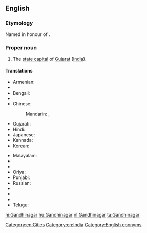 ==English==
{{wikipedia}}
===Etymology===
Named in honour of {{w|Mohandas Karamchand Gandhi}}.

===Proper noun===
{{en-proper noun}}

# The [[state capital]] of [[Gujarat]] ([[India]]).

====Translations====
{{trans-top|Gandhinagar}}
* Armenian: {{t-|hy|Գանդինագար|tr=Gandinagar}}
* {{trreq|as}}
* Bengali: {{t-|bn|গান্ধীনগর|sc=Beng|tr=gāndhīnagar}}
* {{trreq|hne}}
* Chinese:
*: Mandarin: {{t|cmn|甘地訥格爾|sc=Hani}}, {{t|cmn|甘地讷格尔|tr=Gāndìnègé'ěr|sc=Hani}}
* Gujarati: {{t-|gu|ગાંધીનગર|tr=gā̃dhīnagar|sc=Gujr}}
* Hindi: {{t+|hi|गाँधीनगर|tr=gā̃ndhīnagar}}
* Japanese: {{t-|ja|ガンディーナガル|tr=Gandīnagaru}}
* Kannada: {{t-|kn|ಗಾಂಧಿನಗರ|sc=Knda|tr=gāndhinagara}}
* Korean: {{t-|ko|간디나가르|sc=Kore|tr=gandinagareu}}
{{trans-mid}}
* Malayalam: {{t-|ml|ഗാന്ധിനഗർ|sc=Mlym|tr=gāndhinagaṁ}}
* {{trreq|mr}}
* {{trreq|lus}}
* Oriya: {{t-|or|ଗାନ୍ଧୀନଗର|sc=Orya|tr=gāndhīnagar}}
* Punjabi: {{t|pa|ਗਾਂਧੀਨਗਰ|m|tr=gā̃dhīnagar|sc=Guru}}
* Russian: {{t-|ru|Гандинагар|m|tr=Gandinagár}}
* {{trreq|sat}}
* {{trreq|sip}}
* {{trreq|ta}}
* Telugu: {{t-|te|గాంధీనగరం|tr=gāndhīnagaraṁ}}
{{trans-bottom}}

[[Category:en:Cities]]
[[Category:en:India]]
[[Category:English eponyms]]

[[hi:Gandhinagar]]
[[hu:Gandhinagar]]
[[nl:Gandhinagar]]
[[ta:Gandhinagar]]